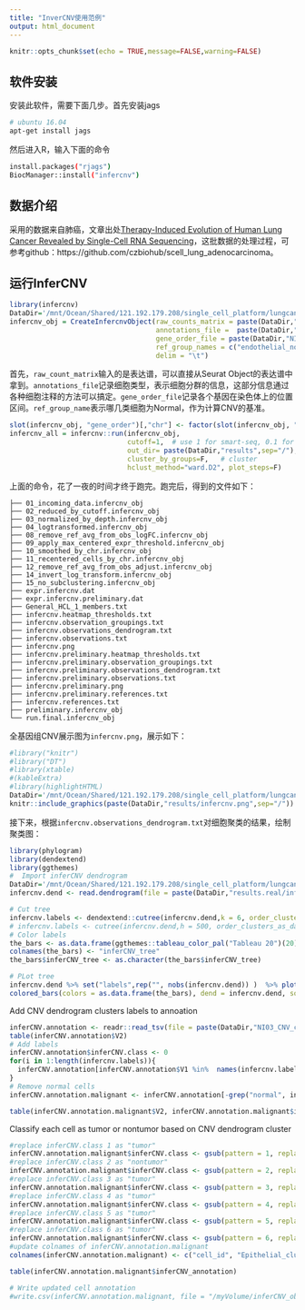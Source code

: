 ```yaml
---
title: "InverCNV使用范例"
output: html_document
---
```


<style>
pre {
  overflow-x: auto;
}
pre code {
  word-wrap: normal;
  white-space: pre;
}
</style>


```r
knitr::opts_chunk$set(echo = TRUE,message=FALSE,warning=FALSE)
```

## 软件安装

安装此软件，需要下面几步。首先安装jags

```bash
# ubuntu 16.04
apt-get install jags
```

然后进入R，输入下面的命令

```bash
install.packages("rjags")
BiocManager::install("infercnv")
```

## 数据介绍

采用的数据来自肺癌，文章出处[Therapy-Induced Evolution of Human Lung Cancer Revealed by Single-Cell RNA Sequencing](https://doi.org/10.1016/j.cell.2020.07.017)，这批数据的处理过程，可参考github：https://github.com/czbiohub/scell_lung_adenocarcinoma。


## 运行InferCNV


```r
library(infercnv)
DataDir='/mnt/Ocean/Shared/121.192.179.208/single_cell_platform/lungcancer_rmarkdown_data/inferCNV_object_nodups'
infercnv_obj = CreateInfercnvObject(raw_counts_matrix = paste(DataDir,"NI03_CNV_data_out_all_cells_raw_counts_largefile.txt",sep="/"), 
                                    annotations_file =  paste(DataDir,"NI03_CNV_cell_metadata_shuffle_largefile.txt",sep="/"),
                                    gene_order_file = paste(DataDir,"NI03_CNV_hg19_genes_ordered_correct_noXY.txt",sep="/"), 
                                    ref_group_names = c("endothelial_normal", "fibroblast_normal"), 
                                    delim = "\t")
```

首先，`raw_count_matrix`输入的是表达谱，可以直接从Seurat Object的表达谱中拿到。`annotations_file`记录细胞类型，表示细胞分群的信息，这部分信息通过各种细胞注释的方法可以搞定。`gene_order_file`记录各个基因在染色体上的位置区间。`ref_group_name`表示哪几类细胞为Normal，作为计算CNV的基准。

```r
slot(infercnv_obj, "gene_order")[,"chr"] <- factor(slot(infercnv_obj, "gene_order")[,"chr"], levels = paste("chr",c(1:22),sep=""))
infercnv_all = infercnv::run(infercnv_obj,
                             cutoff=1,  # use 1 for smart-seq, 0.1 for 10x-genomics
                             out_dir= paste(DataDir,"results",sep="/"),  # dir is auto-created for storing outputs
                             cluster_by_groups=F,   # cluster
                             hclust_method="ward.D2", plot_steps=F)
```

上面的命令，花了一夜的时间才终于跑完。跑完后，得到的文件如下：

```
├── 01_incoming_data.infercnv_obj
├── 02_reduced_by_cutoff.infercnv_obj
├── 03_normalized_by_depth.infercnv_obj
├── 04_logtransformed.infercnv_obj
├── 08_remove_ref_avg_from_obs_logFC.infercnv_obj
├── 09_apply_max_centered_expr_threshold.infercnv_obj
├── 10_smoothed_by_chr.infercnv_obj
├── 11_recentered_cells_by_chr.infercnv_obj
├── 12_remove_ref_avg_from_obs_adjust.infercnv_obj
├── 14_invert_log_transform.infercnv_obj
├── 15_no_subclustering.infercnv_obj
├── expr.infercnv.dat
├── expr.infercnv.preliminary.dat
├── General_HCL_1_members.txt
├── infercnv.heatmap_thresholds.txt
├── infercnv.observation_groupings.txt
├── infercnv.observations_dendrogram.txt
├── infercnv.observations.txt
├── infercnv.png
├── infercnv.preliminary.heatmap_thresholds.txt
├── infercnv.preliminary.observation_groupings.txt
├── infercnv.preliminary.observations_dendrogram.txt
├── infercnv.preliminary.observations.txt
├── infercnv.preliminary.png
├── infercnv.preliminary.references.txt
├── infercnv.references.txt
├── preliminary.infercnv_obj
└── run.final.infercnv_obj
```

全基因组CNV展示图为`infercnv.png`，展示如下：

```r
#library("knitr")
#library("DT")
#library(xtable)
#(kableExtra)
#library(highlightHTML)
DataDir='/mnt/Ocean/Shared/121.192.179.208/single_cell_platform/lungcancer_rmarkdown_data/inferCNV_object_nodups'
knitr::include_graphics(paste(DataDir,"results/infercnv.png",sep="/"))

```

接下来，根据`infercnv.observations_dendrogram.txt`对细胞聚类的结果，绘制聚类图：

```r
library(phylogram)
library(dendextend)
library(ggthemes)
#  Import inferCNV dendrogram
DataDir='/mnt/Ocean/Shared/121.192.179.208/single_cell_platform/lungcancer_rmarkdown_data/inferCNV_object_nodups'
infercnv.dend <- read.dendrogram(file = paste(DataDir,"results.real/infercnv.observations_dendrogram.txt",sep="/"))

# Cut tree 
infercnv.labels <- dendextend::cutree(infercnv.dend,k = 6, order_clusters_as_data = FALSE)
# infercnv.labels <- cutree(infercnv.dend,h = 500, order_clusters_as_data = FALSE)
# Color labels
the_bars <- as.data.frame(ggthemes::tableau_color_pal("Tableau 20")(20)[infercnv.labels])
colnames(the_bars) <- "inferCNV_tree"
the_bars$inferCNV_tree <- as.character(the_bars$inferCNV_tree)

# PLot tree
infercnv.dend %>% set("labels",rep("", nobs(infercnv.dend)) )  %>% plot(main="inferCNV dendrogram") %>%
colored_bars(colors = as.data.frame(the_bars), dend = infercnv.dend, sort_by_labels_order = FALSE, add = T, y_scale=1000, y_shift = 0)
```

Add CNV dendrogram clusters labels to annoation
```r
inferCNV.annotation <- readr::read_tsv(file = paste(DataDir,"NI03_CNV_cell_metadata_shuffle_largefile.txt",sep="/"), col_names = c("V1", "V2"))
table(inferCNV.annotation$V2)
# Add labels
inferCNV.annotation$inferCNV.class <- 0
for(i in 1:length(infercnv.labels)){
  inferCNV.annotation[inferCNV.annotation$V1 %in%  names(infercnv.labels)[i],"inferCNV.class"] <- infercnv.labels[i]
}
# Remove normal cells 
inferCNV.annotation.malignant <- inferCNV.annotation[-grep("normal", inferCNV.annotation$V2),] 

table(inferCNV.annotation.malignant$V2, inferCNV.annotation.malignant$inferCNV.class)

```

Classify each cell as tumor or nontumor based on CNV dendrogram cluster
```r
#replace inferCNV.class 1 as "tumor"
inferCNV.annotation.malignant$inferCNV.class <- gsub(pattern = 1, replacement = "tumor", x = inferCNV.annotation.malignant$inferCNV.class)
#replace inferCNV.class 2 as "nontumor"
inferCNV.annotation.malignant$inferCNV.class <- gsub(pattern = 2, replacement = "nontumor", x = inferCNV.annotation.malignant$inferCNV.class)
#replace inferCNV.class 3 as "tumor"
inferCNV.annotation.malignant$inferCNV.class <- gsub(pattern = 3, replacement = "tumor", x = inferCNV.annotation.malignant$inferCNV.class)
#replace inferCNV.class 4 as "tumor"
inferCNV.annotation.malignant$inferCNV.class <- gsub(pattern = 4, replacement = "tumor", x = inferCNV.annotation.malignant$inferCNV.class)
#replace inferCNV.class 5 as "tumor"
inferCNV.annotation.malignant$inferCNV.class <- gsub(pattern = 5, replacement = "tumor", x = inferCNV.annotation.malignant$inferCNV.class)
#replace inferCNV.class 6 as "tumor"
inferCNV.annotation.malignant$inferCNV.class <- gsub(pattern = 6, replacement = "tumor", x = inferCNV.annotation.malignant$inferCNV.class)
#update colnames of inferCNV.annotation.malignant 
colnames(inferCNV.annotation.malignant) <- c("cell_id", "Epithelial_cluster", "inferCNV_annotation")

table(inferCNV.annotation.malignant$inferCNV_annotation)

# Write updated cell annotation 
#write.csv(inferCNV.annotation.malignant, file = "/myVolume/inferCNV_object_nodups/inferCNV_annotation.csv")
```

